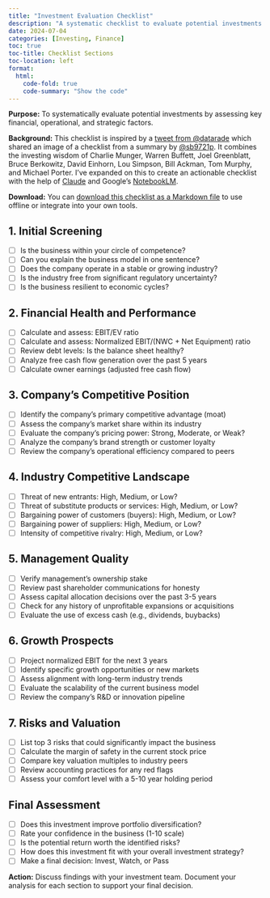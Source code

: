 ```yaml
---
title: "Investment Evaluation Checklist"
description: "A systematic checklist to evaluate potential investments by assessing key financial, operational, and strategic factors."
date: 2024-07-04
categories: [Investing, Finance]
toc: true
toc-title: Checklist Sections
toc-location: left
format:
  html:
    code-fold: true
    code-summary: "Show the code"
---
```


**Purpose:** To systematically evaluate potential investments by assessing key financial, operational, and strategic factors.

**Background:** This checklist is inspired by a [tweet from @datarade](https://x.com/datarade/status/1808705176179462467) which shared an image of a checklist from a summary by [@sb9721p](https://x.com/sb9721p). It combines the investing wisdom of Charlie Munger, Warren Buffett, Joel Greenblatt, Bruce Berkowitz, David Einhorn, Lou Simpson, Bill Ackman, Tom Murphy, and Michael Porter. I've expanded on this to create an actionable checklist with the help of [Claude](https://claude.ai) and Google's [NotebookLM](https://notebooklm.google.com/).

**Download:** You can [download this checklist as a Markdown file](investment_checklist.md) to use offline or integrate into your own tools.

## 1. Initial Screening

- [ ] Is the business within your circle of competence?
- [ ] Can you explain the business model in one sentence?
- [ ] Does the company operate in a stable or growing industry?
- [ ] Is the industry free from significant regulatory uncertainty?
- [ ] Is the business resilient to economic cycles?

## 2. Financial Health and Performance

- [ ] Calculate and assess: EBIT/EV ratio
- [ ] Calculate and assess: Normalized EBIT/(NWC + Net Equipment) ratio
- [ ] Review debt levels: Is the balance sheet healthy?
- [ ] Analyze free cash flow generation over the past 5 years
- [ ] Calculate owner earnings (adjusted free cash flow)

## 3. Company's Competitive Position

- [ ] Identify the company's primary competitive advantage (moat)
- [ ] Assess the company's market share within its industry
- [ ] Evaluate the company's pricing power: Strong, Moderate, or Weak?
- [ ] Analyze the company's brand strength or customer loyalty
- [ ] Review the company's operational efficiency compared to peers

## 4. Industry Competitive Landscape

- [ ] Threat of new entrants: High, Medium, or Low?
- [ ] Threat of substitute products or services: High, Medium, or Low?
- [ ] Bargaining power of customers (buyers): High, Medium, or Low?
- [ ] Bargaining power of suppliers: High, Medium, or Low?
- [ ] Intensity of competitive rivalry: High, Medium, or Low?

## 5. Management Quality

- [ ] Verify management's ownership stake
- [ ] Review past shareholder communications for honesty
- [ ] Assess capital allocation decisions over the past 3-5 years
- [ ] Check for any history of unprofitable expansions or acquisitions
- [ ] Evaluate the use of excess cash (e.g., dividends, buybacks)

## 6. Growth Prospects

- [ ] Project normalized EBIT for the next 3 years
- [ ] Identify specific growth opportunities or new markets
- [ ] Assess alignment with long-term industry trends
- [ ] Evaluate the scalability of the current business model
- [ ] Review the company's R&D or innovation pipeline

## 7. Risks and Valuation

- [ ] List top 3 risks that could significantly impact the business
- [ ] Calculate the margin of safety in the current stock price
- [ ] Compare key valuation multiples to industry peers
- [ ] Review accounting practices for any red flags
- [ ] Assess your comfort level with a 5-10 year holding period

## Final Assessment

- [ ] Does this investment improve portfolio diversification?
- [ ] Rate your confidence in the business (1-10 scale)
- [ ] Is the potential return worth the identified risks?
- [ ] How does this investment fit with your overall investment strategy?
- [ ] Make a final decision: Invest, Watch, or Pass

**Action:** Discuss findings with your investment team. Document your analysis for each section to support your final decision.
